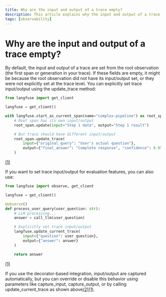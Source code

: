 ```yaml
---
title: Why are the input and output of a trace empty?
description: This article explains why the input and output of a trace might be empty and how to fix it.
tags: [observability]
---
```


# Why are the input and output of a trace empty?

By default, the input and output of a trace are set from the root observation (the first span or generation in your trace). If these fields are empty, it might be because the root observation did not have its input/output set, or they were not explicitly set at the trace level. You can explicitly set trace input/output using the update_trace method:

```python
from langfuse import get_client

langfuse = get_client()

with langfuse.start_as_current_span(name="complex-pipeline") as root_span:
    # Root span has its own input/output
    root_span.update(input="Step 1 data", output="Step 1 result")

    # But trace should have different input/output
    root_span.update_trace(
        input={"original_query": "User's actual question"},
        output={"final_answer": "Complete response", "confidence": 0.95}
    )
```
[(1)](https://langfuse.com/docs/observability/sdk/python/sdk-v3)

If you want to set trace input/output for evaluation features, you can also use:

```python
from langfuse import observe, get_client

langfuse = get_client()

@observe()
def process_user_query(user_question: str):
    # LLM processing...
    answer = call_llm(user_question)

    # Explicitly set trace input/output
    langfuse.update_current_trace(
        input={"question": user_question},
        output={"answer": answer}
    )

    return answer
```
[(1)](https://langfuse.com/docs/observability/sdk/python/sdk-v3)

If you use the decorator-based integration, input/output are captured automatically, but you can override or disable this behavior using parameters like capture_input, capture_output, or by calling update_current_trace as shown above[(2)](https://langfuse.com/guides/cookbook/python_decorators#customize-inputoutput)[(1)](https://langfuse.com/docs/observability/sdk/python/sdk-v3).